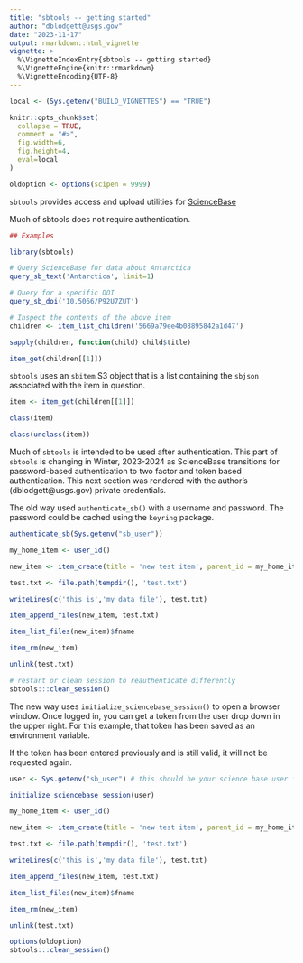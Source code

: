 ```yaml
---
title: "sbtools -- getting started"
author: "dblodgett@usgs.gov"
date: "2023-11-17"
output: rmarkdown::html_vignette
vignette: >
  %\VignetteIndexEntry{sbtools -- getting started}
  %\VignetteEngine{knitr::rmarkdown}
  %\VignetteEncoding{UTF-8}
---
```


```r

local <- (Sys.getenv("BUILD_VIGNETTES") == "TRUE")

knitr::opts_chunk$set(
  collapse = TRUE,
  comment = "#>",
  fig.width=6, 
  fig.height=4,
  eval=local
)

oldoption <- options(scipen = 9999)
```

`sbtools` provides access and upload utilities for [ScienceBase](https://www.sciencebase.gov)

Much of sbtools does not require authentication.

```r
## Examples

library(sbtools)

# Query ScienceBase for data about Antarctica
query_sb_text('Antarctica', limit=1)

# Query for a specific DOI
query_sb_doi('10.5066/P92U7ZUT')

# Inspect the contents of the above item
children <- item_list_children('5669a79ee4b08895842a1d47')

sapply(children, function(child) child$title)

item_get(children[[1]])
```
`sbtools` uses an `sbitem` S3 object that is a list containing the `sbjson` associated with the item in question.

```r

item <- item_get(children[[1]])

class(item)

class(unclass(item))

```
Much of `sbtools` is intended to be used after authentication. This part of `sbtools` is changing in Winter, 2023-2024 as ScienceBase transitions for password-based authentication to two factor and token based authentication. This next section was rendered with the author's (dblodgett@usgs.gov) private credentials.

The old way used `authenticate_sb()` with a username and password. The password could be cached using the `keyring` package.

```r
authenticate_sb(Sys.getenv("sb_user"))

my_home_item <- user_id()

new_item <- item_create(title = 'new test item', parent_id = my_home_item)

test.txt <- file.path(tempdir(), 'test.txt')

writeLines(c('this is','my data file'), test.txt)

item_append_files(new_item, test.txt)

item_list_files(new_item)$fname

item_rm(new_item)

unlink(test.txt)

# restart or clean session to reauthenticate differently
sbtools:::clean_session()
```

The new way uses `initialize_sciencebase_session()` to open a browser window. Once logged in, you can get a token from the user drop down in the upper right. For this example, that token has been saved as an environment variable.

If the token has been entered previously and is still valid, it will not be requested again.

```r
user <- Sys.getenv("sb_user") # this should be your science base user id

initialize_sciencebase_session(user)

my_home_item <- user_id()

new_item <- item_create(title = 'new test item', parent_id = my_home_item)

test.txt <- file.path(tempdir(), 'test.txt')

writeLines(c('this is','my data file'), test.txt)

item_append_files(new_item, test.txt)

item_list_files(new_item)$fname

item_rm(new_item)

unlink(test.txt)
```

```r
options(oldoption)
sbtools:::clean_session()
```